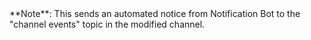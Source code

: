 
<ZulipNote>
  **Note**: This sends an automated notice from Notification Bot
  to the "channel events" topic in the modified channel.
</ZulipNote>
